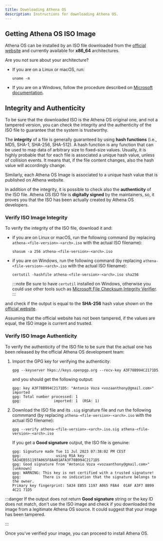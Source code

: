 ```yaml
---
title: Downloading Athena OS
description: Instructions for downloading Athena OS.
---
```


## Getting Athena OS ISO Image

Athena OS can be installed by an ISO file downloaded from the [official website](https://github.com/Athena-OS/athena-iso/releases/latest) and currently available for **x86_64** architectures.

Are you not sure about your architecture?
* If you are on a Linux or macOS, run:
  ```
  uname -m
  ```
* If you are on a Windows, follow the procedure described on [Microsoft documentation](http://windows.microsoft.com/en-us/windows7/find-out-32-or-64-bit).

## Integrity and Authenticity

To be sure that the downloaded ISO is the Athena OS original one, and not a tampered version, you can check the integrity and the authenticity of the ISO file to guarantee that the system is trustworthy.

The **integrity** of a file is generally guaranteed by using **hash functions** (i.e., MD5, SHA-1, SHA-256, SHA-512). A hash function is any function that can be used to map data of arbitrary size to fixed-size values. Usually, it is highly probable that for each file is associated a unique hash value, unless of collision events. It means that, if the file content changes, also the hash value will accordingly change.

Similarly, each Athena OS Image is associated to a unique hash value that is published on Athena website.

In addition of the integrity, it is possible to check also the **authenticity** of the ISO file. Athena OS ISO file is **digitally signed** by the maintainers, so, it proves you that the ISO has been actually created by Athena OS developers.

### Verify ISO Image Integrity

To verify the integrity of the ISO file, download it and:
* if you are on Linux or macOS, run the following command (by replacing `athena-<file-version>-<arch>.iso` with the actual ISO filename):
  ```
  shasum -a 256 athena-<file-version>-<arch>.iso
  ```
* if you are on Windows, run the following command (by replacing `athena-<file-version>-<arch>.iso` with the actual ISO filename):
  ```
  certutil -hashfile athena-<file-version>-<arch>.iso sha256
  ```
  :::note
  Be sure to have `certutil` installed on Windows, otherwise you could use other tools such as [Microsoft File Checksum Integrity Verifier](http://www.microsoft.com/en-us/download/details.aspx?id=11533).
  :::

and check if the output is equal to the **SHA-256** hash value shown on the [official website](https://github.com/Athena-OS/athena-iso/releases/latest).

Assuming that the official website has not been tampered, if the values are equal, the ISO image is current and trusted.

### Verify ISO Image Authenticity

To verify the authenticity of the ISO file to be sure that the actual one has been released by the official Athena OS development team:
1. Import the GPG key for verifying the authenticity:
   ```
   gpg --keyserver hkps://keys.openpgp.org --recv-key A3F78B994C2171D5
   ```
   and you should get the following output:
   ```
   gpg: key A3F78B994C2171D5: "Antonio Voza <vozaanthony@gmail.com>" imported
   gpg: Total number processed: 1
   gpg:               imported: 1  (RSA: 1)
   ```

2. Download the ISO file and its `.sig` signature file and run the following commmand (by replacing `athena-<file-version>-<arch>.iso` with the actual ISO filename):
   ```
   gpg --verify athena-<file-version>-<arch>.iso.sig athena-<file-version>-<arch>.iso
   ```
   If you get a **Good signature** output, the ISO file is genuine:
   ```
   gpg: Signature made Tue 11 Jul 2023 07:38:02 PM CEST
   gpg:                using RSA key 5A34EB551197A065F8A401AFA3F78B994C2171D5
   gpg: Good signature from "Antonio Voza <vozaanthony@gmail.com>" [unknown]
   gpg: WARNING: This key is not certified with a trusted signature!
   gpg:          There is no indication that the signature belongs to the owner.
   Primary key fingerprint: 5A34 EB55 1197 A065 F8A4  01AF A3F7 8B99 4C21 71D5
   ```
:::danger
If the output does not return **Good signature** string or the key ID does not match, don't use the ISO image and check if you downloaded the image from a legitimate Athena OS source. It could suggest that your image has been tampered.

:::

Once you’ve verified your image, you can proceed to install Athena OS.

<ImageComponent />